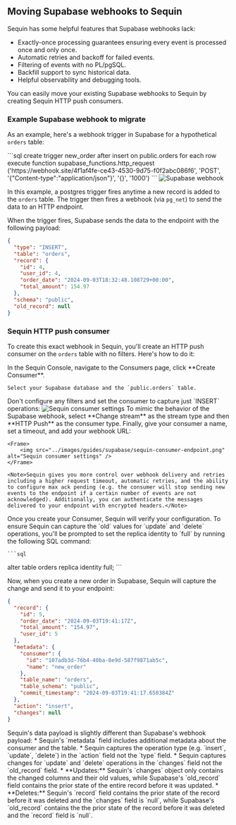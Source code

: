 ## Moving Supabase webhooks to Sequin

Sequin has some helpful features that Supabase webhooks lack:

* Exactly-once processing guarantees ensuring every event is processed once and only once.
* Automatic retries and backoff for failed events.
* Filtering of events with no PL/pgSQL.
* Backfill support to sync historical data.
* Helpful observability and debugging tools.

You can easily move your existing Supabase webhooks to Sequin by creating Sequin HTTP push consumers.

### Example Supabase webhook to migrate

As an example, here's a webhook trigger in Supabase for a hypothetical `orders` table:

<Tabs>
  <Tab title="SQL">
  ```sql
    create trigger new_order
    after insert on public.orders
    for each row
    execute function supabase_functions.http_request ('https://webhook.site/4f1af4fe-ce43-4530-9d75-f0f2abc086f6', 'POST', '{"Content-type":"application/json"}', '{}', '1000')
    ```
  </Tab>
  <Tab title="Supabase Console">
    <Frame>
        <img src="../images/guides/supabase/supabase-webhook.png" alt="Supabase webhook" />
    </Frame>
  </Tab>
</Tabs>


In this example, a postgres trigger fires anytime a new record is added to the `orders` table. The trigger then fires a webhook (via `pg_net`) to send the data to an HTTP endpoint.

When the trigger fires, Supabase sends the data to the endpoint with the following payload:

```json
{
  "type": "INSERT",
  "table": "orders",
  "record": {
    "id": 4,
    "user_id": 4,
    "order_date": "2024-09-03T18:32:48.108729+00:00",
    "total_amount": 154.97
  },
  "schema": "public",
  "old_record": null
}
```

### Sequin HTTP push consumer

To create this exact webhook in Sequin, you'll create an HTTP push consumer on the `orders` table with no filters. Here's how to do it:

<Steps titleSize="h3" >
  <Step title="Select your database and table">
    In the Sequin Console, navigate to the Consumers page, click **Create Consumer**.

    Select your Supabase database and the `public.orders` table.
  </Step>
  <Step title="Set filters and operations">
    Don't configure any filters and set the consumer to capture just `INSERT` operations:
    <Frame>
        <img src="../images/guides/supabase/sequin-consumer-filters.png" alt="Sequin consumer settings" />
    </Frame>
  </Step>
  <Step title="Select Change stream to HTTP Push">
    To mimic the behavior of the Supabase webhook, select **Change stream** as the stream type and then **HTTP Push** as the consumer type.
  </Step>
  <Step title="Add your webhook URL">
    Finally, give your consumer a name, set a timeout, and add your webhook URL:

    <Frame>
        <img src="../images/guides/supabase/sequin-consumer-endpoint.png" alt="Sequin consumer settings" />
    </Frame>

    <Note>Sequin gives you more control over webhook delivery and retries including a higher request timeout, automatic retries, and the ability to configure max ack pending (e.g. the consumer will stop sending new events to the endpoint if a certain number of events are not acknowledged). Additionally, you can authenticate the messages delivered to your endpoint with encrypted headers.</Note>

  </Step>
  <Step title="Set the replica identity to `full`">
    Once you create your Consumer, Sequin will verify your configuration. To ensure Sequin can capture the `old` values for `update` and `delete` operations, you'll be prompted to set the replica identity to `full` by running the following SQL command:

    ```sql
   alter table orders replica identity full;
    ```
  </Step>
</Steps>

Now, when you create a new order in Supabase, Sequin will capture the change and send it to your endpoint:

```json
{
  "record": {
    "id": 5,
    "order_date": "2024-09-03T19:41:17Z",
    "total_amount": "154.97",
    "user_id": 5
  },
  "metadata": {
    "consumer": {
      "id": "107adb3d-76b4-40ba-8e9d-587f9871ab5c",
      "name": "new_order"
    },
    "table_name": "orders",
    "table_schema": "public",
    "commit_timestamp": "2024-09-03T19:41:17.650384Z"
  },
  "action": "insert",
  "changes": null
}
```

<Note>
  Sequin's data payload is slightly different than Supabase's webhook payload:
  * Sequin's `metadata` field includes additional metadata about the consumer and the table.
  * Sequin captures the operation type (e.g. `insert`, `update`, `delete`) in the `action` field not the `type` field.
  * Sequin captures changes for `update` and `delete` operations in the `changes` field not the `old_record` field.
    * **Updates:** Sequin's `changes` object only contains the changed columns and their old values, while Supabase's `old_record` field contains the prior state of the entire record before it was updated.
    * **Deletes:** Sequin's `record` field contains the prior state of the record before it was deleted and the `changes` field is `null`, while Supabase's `old_record` contains the the prior state of the record before it was deleted and the `record` field is `null`.
</Note>